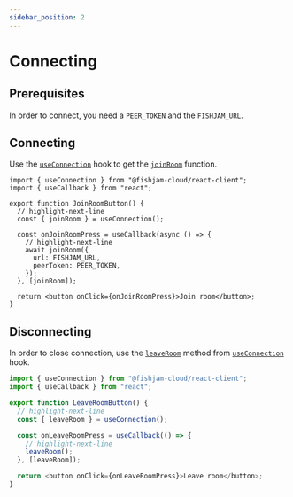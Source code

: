 ```yaml
---
sidebar_position: 2
---
```


# Connecting

## Prerequisites

In order to connect, you need a `PEER_TOKEN` and the `FISHJAM_URL`.

## Connecting

Use the [`useConnection`](/api/web/functions/useConnection) hook to get
the [`joinRoom`](/api/web/interfaces/UseConnectionResult#joinroom) function.

```tsx
import { useConnection } from "@fishjam-cloud/react-client";
import { useCallback } from "react";

export function JoinRoomButton() {
  // highlight-next-line
  const { joinRoom } = useConnection();

  const onJoinRoomPress = useCallback(async () => {
    // highlight-next-line
    await joinRoom({
      url: FISHJAM_URL,
      peerToken: PEER_TOKEN,
    });
  }, [joinRoom]);

  return <button onClick={onJoinRoomPress}>Join room</button>;
}
```

## Disconnecting

In order to close connection, use the [`leaveRoom`](/api/web/interfaces/UseConnectionResult#leaveroom) method
from [`useConnection`](/api/web/functions/useConnection) hook.

```ts
import { useConnection } from "@fishjam-cloud/react-client";
import { useCallback } from "react";

export function LeaveRoomButton() {
  // highlight-next-line
  const { leaveRoom } = useConnection();

  const onLeaveRoomPress = useCallback(() => {
    // highlight-next-line
    leaveRoom();
  }, [leaveRoom]);

  return <button onClick={onLeaveRoomPress}>Leave room</button>;
}

```
